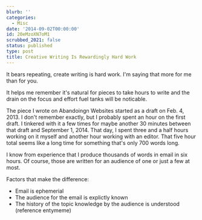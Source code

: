 ```yaml
---
blurb: ''
categories:
  - Misc
date: '2014-09-02T00:00:00'
id: 20eMzoXN7oM1
scrubbed_2021: false
status: published
type: post
title: Creative Writing Is Rewardingly Hard Work
---
```


It bears repeating, create writing is hard work. I'm saying that more for me than for you. 

It helps me remember it's natural for pieces to take hours to write and the drain on the focus and effort fuel tanks will be noticable. 


The piece I wrote on Abandoingn Websites started as a draft on Feb. 4, 2013. I don't remember exactly, but I probably spent an hour on the first draft. I tinkered with it a few times for maybe another 30 minutes between that draft and September 1, 2014. That day, I spent three and a half hours working on it myself and another hour working with an editor. That five hour total seems like a long time for something that's only 700 words long. 

I know from experience that I produce thousands of words in email in six hours. Of course, those are written for an audience of one or just a few at most. 

Factors that make the difference:

- Email is ephemerial 
- The audience for the email is explictly known
- The history of the topic knowledge by the audience is understood (reference entymeme)





<!-- 

{% photo /i/aws-20120714--0630-03.jpg caption:"Fifty down. Fifty or so more to go..."%} 

-->



<!--

{% highlight json %}

[
  {
    "caption": "Plugin Unit Tests",
    "command": "plugin_unit_test"
  } 
]

{% endhighlight %}

-->
